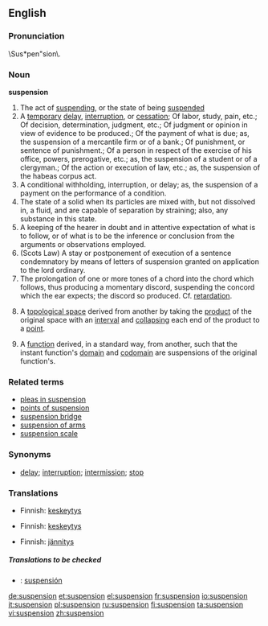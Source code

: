 ==English==

===Pronunciation===
\Sus*pen"sion\.

===Noun===
'''suspension'''

# The act of [[suspending]], or the state of being [[suspended]]
# A [[temporary]] [[delay]], [[interruption]], or [[cessation]]; Of labor, study, pain, etc.; Of decision, determination, judgment, etc.; Of judgment or opinion in view of evidence to be produced.; Of the payment of what is due; as, the suspension of a mercantile firm or of a bank.; Of punishment, or sentence of punishment.; Of a person in respect of the exercise of his office, powers, prerogative, etc.; as, the suspension of a student or of a clergyman.; Of the action or execution of law, etc.; as, the suspension of the habeas corpus act.
# A conditional withholding, interruption, or delay; as, the suspension of a payment on the performance of a condition.
# The state of a solid when its particles are mixed with, but not dissolved in, a fluid, and are capable of separation  by straining; also, any substance in this state.
# A keeping of the hearer in doubt and in attentive expectation of what is to follow, or of what is to be the inference or conclusion from the arguments or observations employed.
# (Scots Law) A stay or postponement of execution of a sentence condemnatory by means of letters of suspension granted on application to the lord ordinary.
# The prolongation of one or more tones of a chord into the chord which follows, thus producing a momentary discord, suspending the concord which the ear expects; the discord so produced. Cf. [[retardation]].
#{{topology}} A [[topological space]] derived from another by taking the [[product]] of the original space with an [[interval]] and [[collapse|collapsing]] each end of the product to a [[point]].
#{{topology}} A [[function]] derived, in a standard way, from another, such that the instant function's [[domain]] and [[codomain]] are suspensions of the original function's.

===Related terms===
*[[pleas in suspension]]
*[[points of suspension]]
*[[suspension bridge]]
*[[suspension of arms]]
*[[suspension scale]]

===Synonyms===
* [[delay]]; [[interruption]]; [[intermission]]; [[stop]]

===Translations===
{{rfc-level|Translations at L3+ (AutoFormat would have corrected level of Related terms)}}
{{trans-top|act of suspending, or the state of being suspended}}
*Finnish: [[keskeytys]]
{{trans-mid}}
{{trans-bottom}}

{{trans-top|A temporary delay, interruption, or cessation}}
*Finnish: [[keskeytys]]
{{trans-mid}}
{{trans-bottom}}

{{trans-top|A conditional withholding, interruption, or delay; as, the suspension of a payment on the performance of a condition}}
{{trans-mid}}
{{trans-bottom}}

{{trans-top|The state of a solid when its particles are mixed with, but not dissolved in, a fluid, and are capable of separation by straining}}
{{trans-mid}}
{{trans-bottom}}

{{trans-top|A keeping of the hearer in doubt and in attentive expectation of what is to follow}}
*Finnish: [[jännitys]]
{{trans-mid}}
{{trans-bottom}}

{{trans-top|A stay or postponement of execution of a sentence condemnatory}}
{{trans-mid}}
{{trans-bottom}}

{{trans-top|The prolongation of one or more tones of a chord into the chord which follows}}
{{trans-mid}}
{{trans-bottom}}

=====Translations to be checked=====
{{checktrans}}
{{top}}
*{{ttbc|Spanish}}: [[suspensión]]
{{mid}}
{{bottom}}

[[de:suspension]]
[[et:suspension]]
[[el:suspension]]
[[fr:suspension]]
[[io:suspension]]
[[it:suspension]]
[[pl:suspension]]
[[ru:suspension]]
[[fi:suspension]]
[[ta:suspension]]
[[vi:suspension]]
[[zh:suspension]]